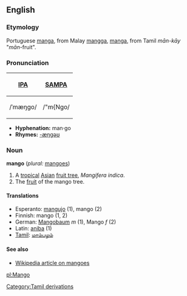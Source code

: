 ==English==
===Etymology===
Portuguese [[manga]], from Malay [[mangga]], [[manga]], from Tamil ''mān-kāy'' "''mān''-fruit".

===Pronunciation===
{| border=1 cellpadding=5
! [[w:International Phonetic Alphabet|IPA]] !! [[w:SAMPA|SAMPA]]
|-
| /ˈmæŋɡo/ || /"m{Ngo/
|}

*'''Hyphenation:''' man·go
*'''Rhymes:''' [[Rhymes:English:-æŋɡəʊ|-æŋɡəʊ]]

===Noun===
'''mango''' (''plural:'' [[mangoes]])

# A [[tropical]] [[Asian]] [[fruit tree]], ''Mangifera indica''.
# The [[fruit]] of the mango tree.

====Translations====
*Esperanto: [[mangujo]] (1), mango (2)
*Finnish: mango (1, 2)
*German: [[Mangobaum]] ''m'' (1), Mango ''f'' (2)
*Latin: [[aniba]] (1)
*[[Tamil]]: [[மாம்பழம்]]

====See also====
*[[w:Mango|Wikipedia article on mangoes]]

[[pl:Mango]]
[[Category:Tamil derivations]]
